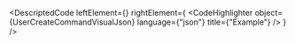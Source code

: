 
<DescriptedCode
  leftElement={<UserCreateCommandDesc />}
  rightElement={
    <CodeHighlighter
      object={UserCreateCommandVisualJson}
      language={"json"}
      title={"Example"}
    />
  }
/>
